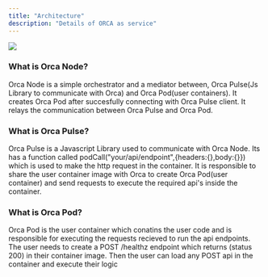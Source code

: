 ```yaml
---
title: "Architecture"
description: "Details of ORCA as service"
---
```


<Frame>
    <img src="/images/orcasequencediagram.png" style={{ borderRadius: "0.5rem" }} />
</Frame>

### What is Orca Node?
Orca Node is a simple orchestrator and a mediator between,
Orca Pulse(Js Library to communicate with Orca) and 
Orca Pod(user containers).
It creates Orca Pod after succesfully connecting with Orca Pulse client. 
It relays the communication between Orca Pulse and Orca Pod.

### What is Orca Pulse?
Orca Pulse is a Javascript Library used to communicate with Orca Node.
Its has a function called podCall("your/api/endpoint",{headers:{},body:{}}) which is used to make the http request in the container.
It is responsible to share the user container image with Orca to create Orca Pod(user container) and send requests to execute the required api's inside the container. 

### What is Orca Pod?
Orca Pod is the user container which conatins the user code and is responsible for executing the requests recieved to run the api endpoints. 
The user needs to create a POST /healthz endpoint which returns (status 200) in their container image.
Then the user can load any POST api in the container and execute their logic  